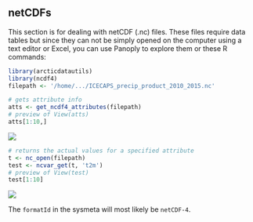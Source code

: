 
## netCDFs

This section is for dealing with netCDF (.nc) files. These files require data tables but since they can not be simply opened on the computer using a text editor or Excel, you can use Panoply to explore them or these R commands:

```r
library(arcticdatautils)
library(ncdf4)
filepath <- '/home/.../ICECAPS_precip_product_2010_2015.nc' 

# gets attribute info
atts <- get_ncdf4_attributes(filepath)
# preview of View(atts)
atts[1:10,]
```

![](../../images/netcdf_full_att_preview.png)

```r
# returns the actual values for a specified attribute
t <- nc_open(filepath)
test <- ncvar_get(t, 't2m')
# preview of View(test)
test[1:10]
```

![](../../images/netcdf_value_preview.png)

The `formatId` in the sysmeta will most likely be `netCDF-4`.

